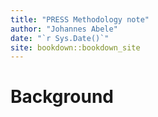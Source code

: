 ```yaml
--- 
title: "PRESS Methodology note"
author: "Johannes Abele"
date: "`r Sys.Date()`"
site: bookdown::bookdown_site
---
```


# Background

